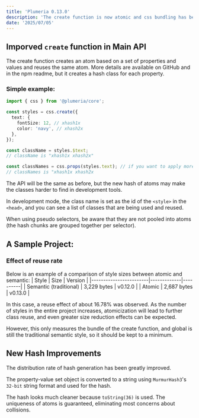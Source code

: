 ```yaml
---
title: 'Plumeria 0.13.0'
description: 'The create function is now atomic and css bundling has been improved (2 min read)'
date: '2025/07/05'
---
```


## Imporved `create` function in Main API

The create function creates an atom based on a set of properties and values and reuses the same atom.
More details are available on GitHub and in the npm readme, but it creates a hash class for each property.

### Simple example:
```ts
import { css } from '@plumeria/core';

const styles = css.create({
  text: {
    fontSize: 12, // xhash1x
    color: 'navy', // xhash2x
  },
});

const className = styles.$text;
// className is "xhash1x xhash2x"

const classNames = css.props(styles.text); // if you want to apply more styles
// classNames is "xhash1x xhash2x
```

The API will be the same as before, but the new hash of atoms may make the classes harder to find in development tools.

In development mode, the class name is set as the id of the `<style>` in the `<head>`, and you can see a list of classes that are being used and reused.


When using pseudo selectors, be aware that they are not pooled into atoms (the hash chunks are grouped together per selector).

## A Sample Project:
### Effect of reuse rate
Below is an example of a comparison of style sizes between atomic and semantic:
| Style                  | Size        | Version |
|------------------------|-------------|----------|
| Semantic (traditional) | 3,229 bytes |  v0.12.0 |
| Atomic                 | 2,687 bytes |  v0.13.0 |


In this case, a reuse effect of about 16.78% was observed.
As the number of styles in the entire project increases, atomicization will lead to further class reuse, and even greater size reduction effects can be expected.

However, this only measures the bundle of the create function, and global is still the traditional semantic style, so it should be kept to a minimum.

## New Hash Improvements
The distribution rate of hash generation has been greatly improved.

The property-value set object is converted to a string using `MurmurHash3`'s `32-bit` string format and used for the hash.

The hash looks much cleaner because `toString(36)` is used.
The uniqueness of atoms is guaranteed, eliminating most concerns about collisions.